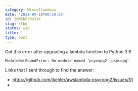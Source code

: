 ```yaml
---
category: Miscellaneous
date: '2021-09-19T00:19:56'
id: 20WSkPrRs3iK
slug: /tbd
status: wip
title: ''
type: post
---
```


Got this error after upgrading a lambda function to Python 3.8

```
ModuleNotFoundError: No module named 'psycopg2._psycopg'
```






Links that I sent through to find the answer:

- https://github.com/jkehler/awslambda-psycopg2/issues/51
-